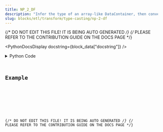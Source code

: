 ```yaml
---
title: NP_2_DF
description: "Infer the type of an array-like DataContainer, then convert it to a DataFrame DataContainer'."
slug: blocks/etl/transform/type-casting/np-2-df
---
```


{/* DO NOT EDIT THIS FILE! IT IS BEING AUTO GENERATED */}
{/* PLEASE REFER TO THE CONTRIBUTION GUIDE ON THE DOCS PAGE */}


<PythonDocsDisplay docstring={block_data["docstring"]} />
<details>
<summary>Python Code</summary>



<Code code={pythonCode} lang="py" wrap theme="dracula" />

[Find this Flojoy Block on GitHub](https://github.com/flojoy-ai/blocks/blob/main/blocks/ETL/TRANSFORM/TYPE_CASTING/NP_2_DF/NP_2_DF.py)

</details>

## Example


<GetHelpWidget />


<AppDisplay app={app} blockName="NP_2_DF" client:visible />


<Example />

{/* DO NOT EDIT THIS FILE! IT IS BEING AUTO GENERATED */}
{/* PLEASE REFER TO THE CONTRIBUTION GUIDE ON THE DOCS PAGE */}
